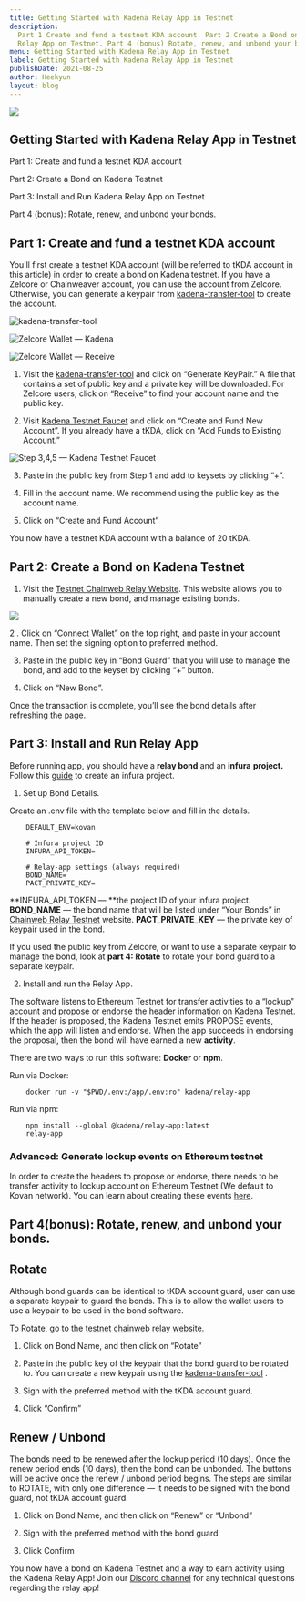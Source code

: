 ```yaml
---
title: Getting Started with Kadena Relay App in Testnet
description:
  Part 1 Create and fund a testnet KDA account. Part 2 Create a Bond on Kadena Testnet. Part 3 Install and Run Kadena
  Relay App on Testnet. Part 4 (bonus) Rotate, renew, and unbond your bonds.
menu: Getting Started with Kadena Relay App in Testnet
label: Getting Started with Kadena Relay App in Testnet
publishDate: 2021-08-25
author: Heekyun
layout: blog
---
```


![](/assets/blog/1_bmXFrJ6AX3NxWty7Au7sVg.webp)

## Getting Started with Kadena Relay App in Testnet

Part 1: Create and fund a testnet KDA account

Part 2: Create a Bond on Kadena Testnet

Part 3: Install and Run Kadena Relay App on Testnet

Part 4 (bonus): Rotate, renew, and unbond your bonds.

## Part 1: Create and fund a testnet KDA account

You’ll first create a testnet KDA account (will be referred to tKDA account in this article) in order to create a bond
on Kadena testnet. If you have a Zelcore or Chainweaver account, you can use the account from Zelcore. Otherwise, you
can generate a keypair from [kadena-transfer-tool](https://transfer.chainweb.com/) to create the account.

![kadena-transfer-tool](/assets/blog/1_ZvEmzVsDfAUTuAR4nJ90aA.webp)

![Zelcore Wallet — Kadena](/assets/blog/1_qqE5owAzNukpZB7EE0ofsA.webp)

![Zelcore Wallet — Receive](/assets/blog/1_5mefJQ__uzqP1kpqL3Ifmg.webp)

1.  Visit the [kadena-transfer-tool](https://transfer.chainweb.com/) and click on “Generate KeyPair.” A file that
    contains a set of public key and a private key will be downloaded. For Zelcore users, click on “Receive” to find
    your account name and the public key.

2.  Visit [Kadena Testnet Faucet](https://faucet.testnet.chainweb.com/) and click on “Create and Fund New Account”. If
    you already have a tKDA, click on “Add Funds to Existing Account.”

![Step 3,4,5 — Kadena Testnet Faucet](/assets/blog/1_jH2o3B1BjKJvbqH6ZE2q-g.webp)

3. Paste in the public key from Step 1 and add to keysets by clicking “+”.

4. Fill in the account name. We recommend using the public key as the account name.

5. Click on “Create and Fund Account”

You now have a testnet KDA account with a balance of 20 tKDA.

## Part 2: Create a Bond on Kadena Testnet

1.  Visit the [Testnet Chainweb Relay Website](https://relay.chainweb.com/testnet/). This website allows you to manually
    create a new bond, and manage existing bonds.

![](/assets/blog/1_gmagyJ4Di-B_ZW4iXXfZbQ.webp)

2 . Click on “Connect Wallet” on the top right, and paste in your account name. Then set the signing option to preferred
method.

3. Paste in the public key in “Bond Guard” that you will use to manage the bond, and add to the keyset by clicking “+”
   button.

4. Click on “New Bond”.

Once the transaction is complete, you’ll see the bond details after refreshing the page.

## Part 3: Install and Run Relay App

Before running app, you should have a **relay bond** and an **infura** **project.** Follow this
[guide](https://blog.infura.io/getting-started-with-infura-28e41844cc89/) to create an infura project.

1.  Set up Bond Details.

Create an .env file with the template below and fill in the details.

```pact
    DEFAULT_ENV=kovan

    # Infura project ID
    INFURA_API_TOKEN=

    # Relay-app settings (always required)
    BOND_NAME=
    PACT_PRIVATE_KEY=
```

**INFURA_API_TOKEN — **the project ID of your infura project. **BOND_NAME** — the bond name that will be listed under
“Your Bonds” in [Chainweb Relay Testnet](https://relay.chainweb.com/testnet/) website. **PACT_PRIVATE_KEY** — the
private key of keypair used in the bond.

If you used the public key from Zelcore, or want to use a separate keypair to manage the bond, look at **part 4:
Rotate** to rotate your bond guard to a separate keypair.

2. Install and run the Relay App.

The software listens to Ethereum Testnet for transfer activities to a “lockup” account and propose or endorse the header
information on Kadena Testnet. If the header is proposed, the Kadena Testnet emits PROPOSE events, which the app will
listen and endorse. When the app succeeds in endorsing the proposal, then the bond will have earned a new **activity**.

There are two ways to run this software: **Docker** or **npm**.

Run via Docker:

```shell
    docker run -v "$PWD/.env:/app/.env:ro" kadena/relay-app
```

Run via npm:

```shell
    npm install --global @kadena/relay-app:latest
    relay-app
```

### Advanced: Generate lockup events on Ethereum testnet

In order to create the headers to propose or endorse, there needs to be transfer activity to lockup account on Ethereum
Testnet (We default to Kovan network). You can learn about creating these events
[here](https://github.com/kadena-io/chainweb-relay#generating-test-lockup-transfers).

## Part 4(bonus): Rotate, renew, and unbond your bonds.

## Rotate

Although bond guards can be identical to tKDA account guard, user can use a separate keypair to guard the bonds. This is
to allow the wallet users to use a keypair to be used in the bond software.

To Rotate, go to the [testnet chainweb relay website.](https://relay.chainweb.com/testnet/)

1.  Click on Bond Name, and then click on “Rotate”

2.  Paste in the public key of the keypair that the bond guard to be rotated to. You can create a new keypair using the
    [kadena-transfer-tool](https://transfer.chainweb.com/) .

3.  Sign with the preferred method with the tKDA account guard.

4.  Click “Confirm”

## Renew / Unbond

The bonds need to be renewed after the lockup period (10 days). Once the renew period ends (10 days), then the bond can
be unbonded. The buttons will be active once the renew / unbond period begins. The steps are similar to ROTATE, with
only one difference — it needs to be signed with the bond guard, not tKDA account guard.

1. Click on Bond Name, and then click on “Renew” or “Unbond”

2. Sign with the preferred method with the bond guard

3. Click Confirm

You now have a bond on Kadena Testnet and a way to earn activity using the Kadena Relay App! Join our
[Discord channel](http://discord.io/kadena) for any technical questions regarding the relay app!

